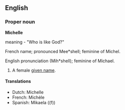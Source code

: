 ==English==

===Proper noun===
'''Michelle''' {{f}}

meaning - "Who is like God?"

French name; pronounced Mee*shell; feminine of Michel.

English pronunciation (Mih*shell); feminine of Michael.

# A female [[given name]].

====Translations====
{{top}}
*Dutch: Michelle {{f}}
*French: Michèle {{f}}
*Spanish: Mikaela ((f))
{{bottom}}